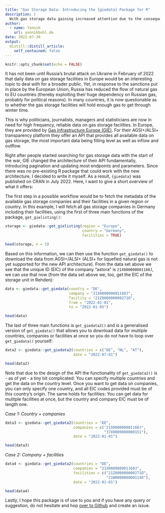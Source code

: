 ```yaml
---
title: "Gas Storage Data: Introducing the {giedata} Package for R"
description: |
  With gas storage data gaining increased attention due to the consequences of Russia's war against Ukraine, I have written a package to access the API of Gas Infrastructure Europe (GIE).
author:
  - name: Yannik
    url: yannikbuhl.de
date: 2022-07-30
output:
  distill::distill_article:
    self_contained: false
---
```


```r
knitr::opts_chunk$set(echo = FALSE)
```

It has not been until Russia's brutal attack on Ukraine in February of 2022 that daily data on gas storage facilities in Europe would be an interesting topic to deal with for a broader public. Yet, in response to the sanctions put in place by the European Union, Russia has reduced the flow of natural gas to EU countries (thereby exploiting their huge dependency on Russian gas, probably for political reasons). In many countries, it is now questionable as to whether the gas storage facilities will hold enough gas to get through winter time.

This is why politicians, journalists, managers and statisticians are now in need for high frequency, reliable data on gas storage facilities. In Europe, they are provided by [Gas Infrastructure Europe (GIE)](https://gie.eu). For their AGSI+/ALSI+ transparency platform they offer an API that provides all available data on gas storage, the most important data being filling level as well as inflow and outflow.

Right after people started searching for gas storage data with the start of the war, GIE changed the architecture of their API fundamentally, introducing pagination and updating most endpoints and parameters. Since there was no pre-existing R package that could work with the new architecture, I decided to write it myself. As a result, `{giedata}` was published on CRAN in July 2022. Here, I want to give a short overview of what it offers:

The first step in a possible workflow would be to fetch the metadata of the available gas storage companies and their facilities in a given region or country. In this example, I will fetch all gas storage companies in Germany including their facilities, using the first of three main functions of the package, `get_gielisting()`:

```r

storage <- giedata::get_gielisting(region = "Europe",
                                   country = "Germany",
                                   facilities = TRUE)

head(storage, n = 5)

```

Based on this information, we can then use the function `get_giedata()` to download the data from AGSI+/ALSI+ (ALSI+ for liquefied natural gas is not yet supported for the new API architecture). From the data set above we see that the unique ID (EIC) of the company "astora" is `21X000000001160J`, we can use that now (from the data set above we, too, get the EIC of the storage unit in Rehden):

```r

data <- giedata::get_giedata(country = "DE",
                             company = "21X000000001160J",
                             facility = "21Z000000000271O", 
                             from = "2022-01-01",
                             to = "2022-01-05")

head(data)

```

The last of three main functions is `get_giedata2()` and is a generalised version of `get_giedata()` that allows you to download data for multiple countries, companies or facilities at once so you do not have to loop over `get_giedata()` yourself:

```r

data2 <- giedata::get_giedata2(countries = c("DE", "NL", "AT"),
                               date = "2022-07-01")

head(data2)

```

Note that due to the design of the API the functionality of `get_giedata2()` is - as of yet - a tiny bit complicated: You can specify multiple countries and get the data on the country level. Once you want to get data on companies, you can only specify one country, and all EIC codes provided must be of this country's origin. The same holds for facilities: You can get data for mulitple facilities at once, but the country and company EIC must be of length one.

*Case 1: Country + companies*

```r

data3 <- giedata::get_giedata2(countries = "DE",
                               companies = c("21X000000001160J", 
                                             "37X0000000000151"),
                               date = "2022-01-01")

head(data3)

```

*Case 2: Company + facilities*

```r

data4 <- giedata::get_giedata2(countries = "DE",
                               companies = "21X000000001160J",
                               facilities = c("21Z000000000271O", 
                                              "21W0000000001148"),
                               date = "2022-01-01")

head(data4)

```

Lastly, I hope this package is of use to you and if you have any query or suggestion, do not hesitate and hop [over to Github](https://github.com/yannikbuhl/giedata) and create an issue.

